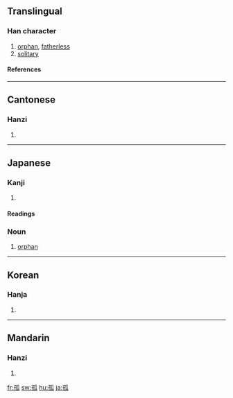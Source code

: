 ==Translingual==
===Han character===
{{Han char|rn=39|rad=子|as=05|sn=8|four=1243<sub>0</sub>|canj=弓木竹女人 (NDHVO)}}
# [[orphan]], [[fatherless]]
# [[solitary]]
====References====
{{Han ref|kx=0279.080|dkj=06966|dj=0547.060|hdz=21014.010|uh=5B64|ud=23396|bh=A974|bd=43380}}
----
==Cantonese==
===Hanzi===
{{yue-hanzi|jyut=|y=gu1}}
# {{defn|Cantonese}}
----
==Japanese==
===Kanji===
{{ja-kanji|grade=c|rs=子05}}
# {{defn|Japanese}} 
====Readings====
{{ja-readings|on=[[こ]] (ko)|kun=[[みなしご]] (minashigo), [[ひとり]] (hitori)}}



===Noun===
{{ja-noun|k|hira=みなしご|rom=minashigo}}
#[[orphan]]
----
==Korean==
===Hanja===
{{ko-hanja|hangeul=고|rv=go|mr=ko}}
# {{defn|Korean}}
----
==Mandarin==
===Hanzi===
{{cmn-hanzi|pin=[[gū]] ([[gu1]])|wg=ku<sup>1</sup>}}
# {{defn|Mandarin}}

[[fr:孤]]
[[sw:孤]]
[[hu:孤]]
[[ja:孤]]